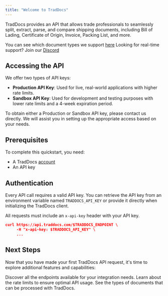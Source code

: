 ```yaml
---
title: "Welcome to TradDocs"
---
```


TradDocs provides an API that allows trade professionals to seamlessly split, extract, parse, and compare shipping documents, including Bill of Lading, Certificate of Origin, Invoice, Packing List, and more.

<Note>You can see which document types we support [here](../endpoints/document/types/bill-of-lading)</Note>
<Info>Looking for real-time support? Join our [Discord](https://discord.gg/xgEXkh7Rxk)</Info>

## Accessing the API

We offer two types of API keys:

- **Production API Key**: Used for live, real-world applications with higher rate limits.
- **Sandbox API Key**: Used for development and testing purposes with lower rate limits and a 4-week expiration period.

To obtain either a Production or Sandbox API key, please contact us directly. We will assist you in setting up the appropriate access based on your needs.

## Prerequisites

To complete this quickstart, you need:

- A TradDocs [account](https://www.traddocs.com)
- An API key

## Authentication

Every API call requires a valid API key. You can retrieve the API key from an environment variable named `TRADDOCS_API_KEY` or provide it directly when initializing the TradDocs client.

All requests must include an `x-api-key` header with your API key.

```json cURL
curl https://api.traddocs.com/$TRADDOCS_ENDPOINT \
     -H "x-api-key: $TRADDOCS_API_KEY" \
     ...
```

## Next Steps

Now that you have made your first TradDocs API request, it's time to explore additional features and capabilities:

<CardGroup cols={2}>
  <Card title="Check Endpoints" icon="square-1" href="../endpoints/document/endpoint/analyze">
    Discover all the endpoints available for your integration needs.
  </Card>
  <Card title="Review Rate Limits" icon="square-2" href="./ratelimit">
    Learn about the rate limits to ensure optimal API usage.
  </Card>
  <Card title="Supported Document Types" icon="square-3" href="../endpoints/document/types/bill-of-lading">
    See the types of documents that can be processed with TradDocs.
  </Card>
</CardGroup>
